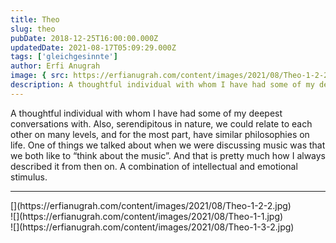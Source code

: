 ```yaml
---
title: Theo
slug: theo
pubDate: 2018-12-25T16:00:00.000Z
updatedDate: 2021-08-17T05:09:29.000Z
tags: ['gleichgesinnte']
author: Erfi Anugrah
image: { src: https://erfianugrah.com/content/images/2021/08/Theo-1-2-2.jpg, alt: theo-1 }
description: A thoughtful individual with whom I have had some of my deepest conversations with. 
---
```


A thoughtful individual with whom I have had some of my deepest conversations with. Also, serendipitous in nature, we could relate to each other on many levels, and for the most part, have similar philosophies on life. One of things we talked about when we were discussing music was that we both like to “think about the music”. And that is pretty much how I always described it from then on. A combination of intellectual and emotional stimulus.

---
<div class="grid grid-cols-1 sm:grid-cols-2 md:grid-cols-3 lg:grid-cols-4 gap-4">
    <div class="col-span-1">[](https://erfianugrah.com/content/images/2021/08/Theo-1-2-2.jpg)</div>
    <div class="col-span-1">![](https://erfianugrah.com/content/images/2021/08/Theo-1-1.jpg)</div>
    <div class="col-span-1">![](https://erfianugrah.com/content/images/2021/08/Theo-1-3-2.jpg)</div>
</div>